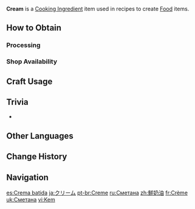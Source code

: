 {{Item Infobox
|id           = 110002
|image        = Item Cream.png
|type         = Cooking Ingredients
|invCategory  = Materials
|description  = A dairy product made from milk. An essential ingredient in making pastries.
|quality      = 2
|source1      = {{Sold By|Cream}}
|source2      = [[Processing]]
}}
'''Cream''' is a [[Cooking Ingredient]] item used in recipes to create [[Food]] items.

==How to Obtain==
===Processing===
{{Recipe
|type = Processing
|Milk = 1
|time = 3
|sort = Milk
}}

===Shop Availability===
{{Shop Availability}}

==Craft Usage==
{{Craft Usage}}

==Trivia==
* {{Mail Attachments by Category List}}

==Other Languages==
{{Other Languages
|en      = Cream
|zhs     = 奶油
|zhs_rm  = Nǎiyóu
|zht     = 鮮奶油
|zht_rm  = Xiān Nǎiyóu
|zh_tl   = Cream
|ja      = クリーム
|ja_rm   = Kuriimu
|ja_tl   = Cream
|ko      = 크림
|ko_tl   = Cream
|es      = Crema batida
|es_tl   = Whipped Cream
|fr      = Crème
|fr_tl   = Cream
|ru      = Сметана
|ru_tl   = Sour Cream
|th      = Cream
|vi      = Kem
|vi_tl   = Cream
|de      = Sahne
|de_tl   = Cream
|id      = Cream
|pt      = Creme
|pt_tl   = Cream
|tr      = Krema
|tr_tl   = Cream
|it      = Panna
|it_tl   = Cream
}}

==Change History==
{{Change History|1.0}}

==Navigation==
{{Material Navbox|type=Crafting Materials}}

[[es:Crema batida]]
[[ja:クリーム]]
[[pt-br:Creme]]
[[ru:Сметана]]
[[zh:鮮奶油]]
[[fr:Crème]]
[[uk:Сметана]]
[[vi:Kem]]
